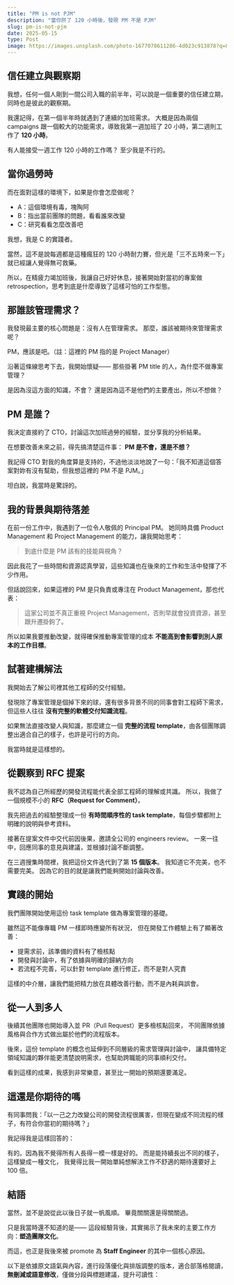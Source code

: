 ```yaml
---
title: "PM is not PJM"
description: "當你肝了 120 小時後，發現 PM 不是 PJM"
slug: pm-is-not-pjm
date: 2025-05-15
type: Post
image: https://images.unsplash.com/photo-1677078611286-4d023c913878?q=80&w=1476&auto=format&fit=crop&ixlib=rb-4.1.0&ixid=M3wxMjA3fDB8MHxwaG90by1wYWdlfHx8fGVufDB8fHx8fA%3D%3D
---
```


## 信任建立與觀察期

我想，任何一個人剛到一間公司入職的前半年，可以說是一個重要的信任建立期，同時也是彼此的觀察期。

我還記得，在第一個半年時就遇到了連續的加班需求。
大概是因為兩個 campaigns 跟一個較大的功能需求，導致我第一週加班了 20 小時，第二週則工作了 **120 小時**。

有人能接受一週工作 120 小時的工作嗎？
至少我是不行的。


## 當你過勞時

而在面對這樣的環境下，如果是你會怎麼做呢？

* A：這個環境有毒，塊陶阿
* B：指出當前團隊的問題，看看誰來改變
* C：研究看看怎麼改善吧

我想，我是 C 的實踐者。

當然，這不是說每週都是這種瘋狂的 120 小時耐力賽，但光是「三不五時來一下」就已經讓人覺得無可救藥。

所以，在精疲力竭加班後，我讓自己好好休息，接著開始對當初的專案做 retrospection，思考到底是什麼導致了這樣可怕的工作型態。


## 那誰該管理需求？

我發現最主要的核心問題是：沒有人在管理需求。
那麼，誰該被期待來管理需求呢？

PM，應該是吧。（註：這裡的 PM 指的是 Project Manager）

沿著這條線思考下去，我開始懷疑——
那些掛著 PM title 的人，為什麼不做專案管理？

是因為沒這方面的知識，不會？
還是因為這不是他們的主要產出，所以不想做？


## PM 是誰？

我決定直接約了 CTO，討論這次加班過勞的經驗，並分享我的分析結果。

在想要改善未來之前，得先搞清楚這件事：
**PM 是不會，還是不想？**

我記得 CTO 對我的角度算是支持的，不過他淡淡地說了一句：「我不知道這個答案對妳有沒有幫助，但我想這裡的 PM 不是 PJM。」

坦白說，我當時是驚訝的。


## 我的背景與期待落差

在前一份工作中，我遇到了一位令人敬佩的 Principal PM。
她同時具備 Product Management 和 Project Management 的能力，讓我開始思考：

> 到底什麼是 PM 該有的技能與視角？

因此我花了一些時間和資源認真學習，這些知識也在後來的工作和生活中發揮了不少作用。

但話說回來，如果這裡的 PM 是只負責或專注在 Product Management，那也代表：

> 這家公司並不真正重視 Project Management，否則早就會投資資源，甚至跟升遷掛鉤了。

所以如果我要推動改變，就得確保推動專案管理的成本 **不能高到會影響到別人原本的工作目標**。


## 試著建構解法

我開始去了解公司裡其他工程師的交付經驗。

發現除了專案管理是個掉下來的球，還有很多背景不同的同事會對工程師下需求，
但這些人往往 **沒有完整的軟體交付知識流程**。

如果無法直接改變人與知識，那麼建立一個 **完整的流程 template**，由各個團隊調整出適合自己的樣子，也許是可行的方向。

我當時就是這樣想的。


## 從觀察到 RFC 提案

我不認為自己所經歷的開發流程能代表全部工程師的理解或共識。
所以，我做了一個規模不小的 **RFC（Request for Comment）**。

我先把過去的經驗整理成一份 **有時間順序性的 task template**，每個步驟都附上明確的說明與參考資料。

接著在提案文件中交代前因後果，邀請全公司的 engineers review。
一來一往中，回應同事的意見與建議，並根據討論不斷調整。

在三週搜集時間裡，我把這份文件迭代到了第 **15 個版本**。
我知道它不完美，也不需要完美。
因為它的目的就是讓我們能夠開始討論與改善。


## 實踐的開始

我們團隊開始使用這份 task template 做為專案管理的基礎。

雖然這不能像專職 PM 一樣即時應變所有狀況，
但在開發工作體驗上有了顯著改善：

* 提需求前，該準備的資料有了檢核點
* 開發與討論中，有了依據與明確的歸納方向
* 若流程不完善，可以針對 template 進行修正，而不是對人究責

這樣的中介層，讓我們能把精力放在具體改善行動，而不是內耗與誤會。


## 從一人到多人

後續其他團隊也開始導入並 PR（Pull Request）更多檢核點回來，
不同團隊依據風格與合作方式做出屬於他們的流程版本。

後來，這份 template 的概念也延伸到不同層級的需求管理與討論中，
讓具備特定領域知識的夥伴能更清楚說明需求，也幫助跨職能的同事順利交付。

看到這樣的成果，我感到非常樂意，甚至比一開始的預期還要滿足。


## 這還是你期待的嗎

有同事問我：「以一己之力改變公司的開發流程很厲害，但現在變成不同流程的樣子，有符合你當初的期待嗎？」

我記得我是這樣回答的：

有的。因為我不覺得所有人長得一模一樣是好的。
而是能持續長出不同的樣子，這樣變成一種文化，
我覺得比我一開始單純想解決工作不舒適的期待還要好上 100 倍。


## 結語

當然，並不是說從此以後日子就一帆風順。
畢竟關關還是得關關過。

只是我當時還不知道的是——
這段經驗背後，其實揭示了我未來的主要工作方向：**塑造團隊文化**。

而這，也正是我後來被 promote 為 **Staff Engineer** 的其中一個核心原因。

以下是依據原文語氣與內容，進行段落優化與排版調整的版本，適合部落格閱讀，**無刪減或語意修改**，僅做分段與標題建議，提升可讀性：
